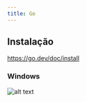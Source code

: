 ```yaml
---
title: Go
---
```


## Instalação

https://go.dev/doc/install

### Windows

![alt text](/book_dev_env/src/assets/content/docs/go/image.png)
